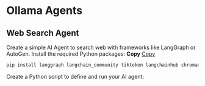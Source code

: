 # Ollama Agents
## Web Search Agent
Create a simple AI Agent to search web with frameworks like LangGraph or AutoGen.
Install the required Python packages:
**Copy**
[Copy](javascript:copyToClipboard())
```python
pip install langgraph langchain_community tiktoken langchainhub chromadb langchain tavily-python langchain-openai
```
Create a Python script to define and run your AI agent:

